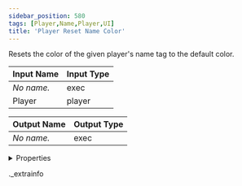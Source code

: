 ```yaml
---
sidebar_position: 580
tags: [Player,Name,Player,UI]
title: 'Player Reset Name Color'
---
```


Resets the color of the given player's name tag to the default color.



<IChip uuid="d492a0c8-2f55-428f-8960-60f15258681e" />

| Input Name | Input Type |
|-----------|-----------|
| *No name.* | exec |
| Player | player |

| Output Name | Output Type |
|-----------|-----------|
| *No name.* | exec |


<details>
  <summary>Properties</summary>
  <div>
    <div>
    <table>
      <thead>
        <tr>
          <th>Room availability:</th>
          <th>Available everywhere</th>
        </tr>
        <tr>
          <th>Is beta required?</th>
          <th>No</th>
        </tr>
        <tr>
          <th>Is this chip a trolling risk?</th>
          <th>No</th>
        </tr>
        <tr>
          <th>Is this chip a role assignment risk?</th>
          <th>No</th>
        </tr>
        <tr>
          <th>Chip UUID</th>
          <th>d492a0c8-2f55-428f-8960-60f15258681e</th>
        </tr>
      </thead>
    </table>
    </div>
  </div>
</details>

._extrainfo